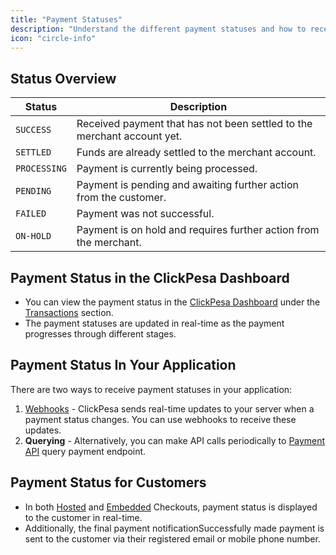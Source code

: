 ```yaml
---
title: "Payment Statuses"
description: "Understand the different payment statuses and how to receive them"
icon: "circle-info"
---
```


## Status Overview

| Status     | Description                                                                                     |
|------------|-------------------------------------------------------------------------------------------------|
| `SUCCESS`    | Received payment that has not been settled to the merchant account yet.              |
| `SETTLED`    | Funds are already settled to the merchant account.                                            |
| `PROCESSING` | Payment is currently being processed.                                                         |
| `PENDING`    | Payment is pending and awaiting further action from the customer.                             |
| `FAILED`     | Payment was not successful.                                                                   |
| `ON-HOLD`    | Payment is on hold and requires further action from the merchant.                             |

## Payment Status in the ClickPesa Dashboard
- You can view the payment status in the [ClickPesa Dashboard]('/clickpesa-dashboard') under the [Transactions](/dashboard/transactions) section.
- The payment statuses are updated in real-time as the payment progresses through different stages.

## Payment Status In Your Application
There are two ways to receive payment statuses in your application:

1. [Webhooks](/home/webhooks) - ClickPesa sends real-time updates to your server when a payment status changes. You can use webhooks to receive these updates.
2. **Querying** - Alternatively, you can make API calls periodically to [Payment API](/payment-api/payment-api-overview) query payment endpoint.

## Payment Status for Customers

- In both [Hosted](../checkout-hosted-overview) and [Embedded](../checkout-embedded-overview) Checkouts, payment status is displayed to the customer in real-time.
- Additionally, the final payment notificationSuccessfully made payment  is sent to the customer via their registered email or mobile phone number.

